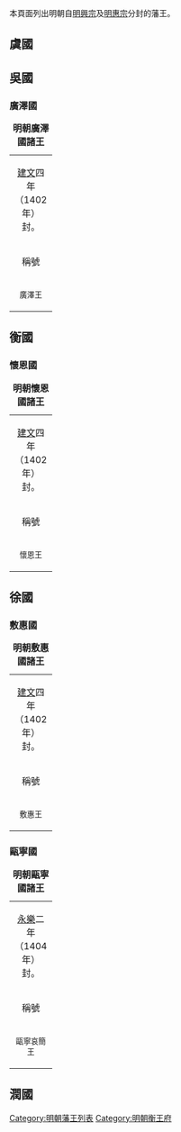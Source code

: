 本頁面列出明朝自[[明興宗|明興宗]]及[[明惠宗|明惠宗]]分封的藩王。

==虞國==
{{明朝諸王列表/虞國}}
==吳國==
{{明朝諸王列表/吳國}}
===廣澤國===
{| class="wikitable" width=98%
|+'''明朝廣澤國諸王'''
|-
| colspan=5 align="center"|[[建文|建文]]四年（1402年）封。
|-
!稱號||style="white-space:nowrap;"|國君姓名||關係||在位年數||註記
|-
|width="60" align ="center"|<small>廣澤王||width="70" align ="center"|<small>[[朱允熥|朱允熥]]||width="135"|<small>朱標、嫡三子||width="115" align ="center"|<small>1402年7月－1402年9月||<small>建文四年封，居[[福建|福建]][[漳州|漳州]]，其年九月召還京，廢為庶人，錮[[鳳陽|鳳陽]]，[[永乐_(明朝)|永樂]]十五年卒。遺腹子[[朱文坤|朱文坤]]下落不明。
|}
==衡國==
{{明朝諸王列表/明興宗衡國}}
===懷恩國===
{| class="wikitable" width=98%
|+'''明朝懷恩國諸王'''
|-
| colspan=5 align="center"|[[建文|建文]]四年（1402年）封。
|-
!稱號||style="white-space:nowrap;"|國君姓名||關係||在位年數||註記
|-
|width="60" align ="center"|<small>懷恩王||width="70" align ="center"|<small>[[朱允熞|朱允熞]]||width="135"|<small>朱標、嫡四子||width="115" align ="center"|<small>1402年7月－1402年9月||<small>建文四年封，居[[建昌府_(明朝)|建昌]]，其年九月召還京，廢為庶人，錮[[鳳陽|鳳陽]]，卒。
|}

==徐國==
{{明朝諸王列表/徐國}}
===敷惠國===
{| class="wikitable" width=98%
|+'''明朝敷惠國諸王'''
|-
| colspan=5 align="center"|[[建文|建文]]四年（1402年）封。
|-
!稱號||style="white-space:nowrap;"|國君姓名||關係||在位年數||註記
|-
|width="60" align ="center"|<small>敷惠王||width="70" align ="center"|<small>[[朱允熙|朱允熙]]||width="135"|<small>朱標、嫡五子||width="115" align ="center"|<small>1402年7月－1404年||<small>建文四年封。[[永乐_(明朝)|永樂]]二年下詔改甌寧王。
|}
===甌寧國===
{| class="wikitable" width=98%
|+'''明朝甌寧國諸王'''
|-
| colspan=5 align="center"|[[明成祖|永樂]]二年（1404年）封。
|-
!稱號||style="white-space:nowrap;"|國君姓名||關係||在位年數||註記
|-
|width="60" align ="center"|<small>甌寧哀簡王||width="70" align ="center"|<small>[[朱允熙|朱允熙]]||width="135"|<small>朱標、嫡五子||width="115" align ="center"|<small>1404年－1406年||<small>永樂二年封，奉興宗祀。四年，邸中火，暴薨。
|}

==潤國==
{{明朝諸王列表/潤國}}

{{明朝藩王列表}}

[[Category:明朝藩王列表|Category:明朝藩王列表]]
[[Category:明朝衡王府|Category:明朝衡王府]]